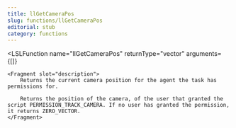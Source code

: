 ```yaml
---
title: llGetCameraPos
slug: functions/llGetCameraPos
editorial: stub
category: functions
---
```


<LSLFunction
	name="llGetCameraPos"
	returnType="vector"
	arguments={[]}
>
	<Fragment slot="description">
		Returns the current camera position for the agent the task has permissions for.
		
		Returns the position of the camera, of the user that granted the script PERMISSION_TRACK_CAMERA. If no user has granted the permission, it returns ZERO_VECTOR.
	</Fragment>
</LSLFunction>
